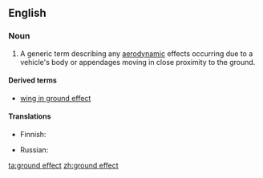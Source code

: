 ==English==

===Noun===
{{en-noun|head=[[ground]] [[effect]]}}

# {{context|aeronautics|lang=en}} A generic term describing any [[aerodynamic]] effects occurring due to a vehicle's body or appendages moving in close proximity to the ground.

====Derived terms====
* [[wing in ground effect]]

====Translations====
{{trans-top|aerodynamic effect}}
* Finnish: {{t|fi|maavaikutus}}
{{trans-mid}}
* Russian: {{t|ru|экранный эффект|m|tr=ekrannyj effekt}}
{{trans-bottom}}

[[ta:ground effect]]
[[zh:ground effect]]
